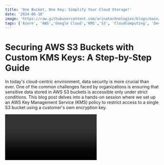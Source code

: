 ```yaml
---
title: 'One Bucket, One Key: Simplify Your Cloud Storage!'
date: '2024-06-18'
image: 'https://raw.githubusercontent.com/arinatechnologies/blogs/main/images/OneKey%20OneBucket.webp'
tags: ['Azure', 'AWS','Google Cloud','KMS','S3', 'CloudComputing', 'DevOps']
---
```

# Securing AWS S3 Buckets with Custom KMS Keys: A Step-by-Step Guide

In today's cloud-centric environment, data security is more crucial than ever. One of the common challenges faced by organizations is ensuring that sensitive data stored in AWS S3 buckets is accessible only under strict conditions. This blog post delves into a hands-on session where we set up an AWS Key Management Service (KMS) policy to restrict access to a single S3 bucket using a customer's own encryption key.

<Video id="gRDUTEiiTYg" title="One Bucket, One Key: Simplify Your Cloud Storage!"/>

## Introduction to AWS S3 and KMS

Amazon Web Services (AWS) offers robust solutions for storage and security. S3 (Simple Storage Service) provides scalable object storage, and KMS offers managed creation and control of encryption keys.

## Scenario Overview

The need: A customer wants to use their own encryption key and restrict its usage to a single S3 bucket. This ensures that no other buckets can access the key.

## Setting Up the KMS Key

### Step 1: Creating the Key
- **Navigate to the Key Management Service**: Start by opening the AWS Management Console and selecting KMS.
- **Create a new key**: Choose the appropriate options for your key. For simplicity, skip tagging and advanced options during this tutorial.

### Step 2: Configuring Key Policies
- **Permission settings**: Initially, you might be tempted to apply broad permissions. However, to enhance security, restrict the key’s usage to a specific IAM user and apply a policy that denies all other requests.

## Crafting a Bucket Policy

### Step 1: Creating the Bucket
- **Unique bucket name**: Remember, S3 bucket names need to be globally unique. Create the bucket intended for the exclusive use of the KMS key.
- **Disable bucket versioning**: If not required, keep this setting disabled to manage storage costs.

### Step 2: Policy Configuration
- **Deny other buckets**: The crucial part of this setup involves crafting a bucket policy that uses a "Deny" statement. This statement should specify that if the bucket name doesn’t match your specific bucket, access should be denied.
- **Set conditions**: Use conditions to enforce that the KMS key can only encrypt/decrypt objects when the correct S3 bucket is specified.

```
{
    "Version": "2012-10-17",
    "Id": "key-consolepolicy-3",
    "Statement": [
        {
            "Sid": "Enable IAM User Permissions",
            "Effect": "Allow",
            "Principal": {
                "AWS": "arn:aws:iam::<account-number>:root"
            },
            "Action": "kms:*",
            "Resource": "*"
        },
        {
            "Sid": "Deny access to key if the request is not for a yt-test-bucket",
            "Effect": "Deny",
            "Principal": {
                "AWS": "*"
            },
            "Action": [
                "kms:GenerateDataKey",
                "kms:Decrypt"
            ],
            "Resource": "*",
            "Condition": {
                "StringNotEquals": {
                    "kms:EncryptionContext:aws:s3:arn": "arn:aws:s3:::yt-s3-bucket"
                }
            }
        }
    ]
}
```

## Testing the Configuration
- **Validate with another bucket**: Create an additional S3 bucket and try to use the KMS key. The attempt should fail, confirming that your policy works.
- **Verify with the correct bucket**: Finally, test the key with the correct bucket to ensure that operations like uploading and downloading are seamless.

## Conclusion

This setup not only strengthens your security posture but also adheres to best practices of least privilege by limiting how and where the encryption key can be used. Implementing such precise controls is critical for managing sensitive data in the cloud.



                                                 
